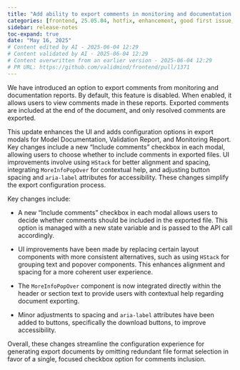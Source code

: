 ```yaml
---
title: "Add ability to export comments in monitoring and documentation reports (#1371)"
categories: [frontend, 25.05.04, hotfix, enhancement, good first issue, javascript]
sidebar: release-notes
toc-expand: true
date: "May 16, 2025"
# Content edited by AI - 2025-06-04 12:29
# Content validated by AI - 2025-06-04 12:29
# Content overwritten from an earlier version - 2025-06-04 12:29
# PR URL: https://github.com/validmind/frontend/pull/1371
---
```


We have introduced an option to export comments from monitoring and documentation reports. By default, this feature is disabled. When enabled, it allows users to view comments made in these reports. Exported comments are included at the end of the document, and only resolved comments are exported.

This update enhances the UI and adds configuration options in export modals for Model Documentation, Validation Report, and Monitoring Report. Key changes include a new "Include comments" checkbox in each modal, allowing users to choose whether to include comments in exported files. UI improvements involve using `HStack` for better alignment and spacing, integrating `MoreInfoPopOver` for contextual help, and adjusting button spacing and `aria-label` attributes for accessibility. These changes simplify the export configuration process.

Key changes include:

- A new "Include comments" checkbox in each modal allows users to decide whether comments should be included in the exported file. This option is managed with a new state variable and is passed to the API call accordingly.

- UI improvements have been made by replacing certain layout components with more consistent alternatives, such as using `HStack` for grouping text and popover components. This enhances alignment and spacing for a more coherent user experience.

- The `MoreInfoPopOver` component is now integrated directly within the header or section text to provide users with contextual help regarding document exporting.

- Minor adjustments to spacing and `aria-label` attributes have been added to buttons, specifically the download buttons, to improve accessibility.

Overall, these changes streamline the configuration experience for generating export documents by omitting redundant file format selection in favor of a single, focused checkbox option for comments inclusion.